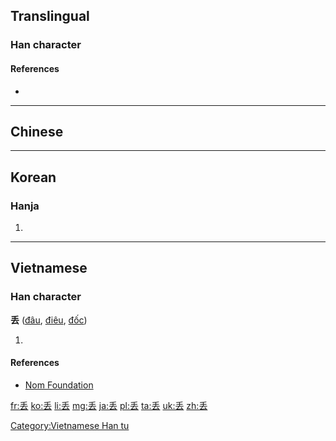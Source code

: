 ==Translingual==

===Han character===
{{Han char|rn=4|rad=丿|as=05|sn=6|four=|canj=HGI|ids=⿱丿去}}

====References====
* {{Han ref|kx=0078.101|hdz=10386.030|uh=4E22|ud=20002}}

----
==Chinese==
{{zh-see|丟}}
----

==Korean==

===Hanja===
{{ko-hanja|hangeul=주|rv=ju|mr=chu}}

# {{defn|lang=ko|sort=丿05}}

----

==Vietnamese==

===Han character===
'''丢''' ([[đâu]], [[điêu]], [[đốc]])

# {{defn|lang=vi}}

====References====
*[http://nomfoundation.org/common/nom_details.php?codepoint=4e22 Nom Foundation]

[[Category:Vietnamese Han tu]]

[[fr:丢]]
[[ko:丢]]
[[li:丢]]
[[mg:丢]]
[[ja:丢]]
[[pl:丢]]
[[ta:丢]]
[[uk:丢]]
[[zh:丢]]